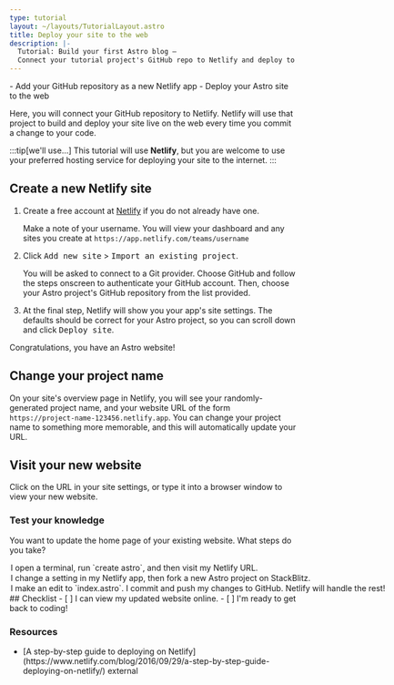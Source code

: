 ```yaml
---
type: tutorial
layout: ~/layouts/TutorialLayout.astro
title: Deploy your site to the web
description: |-
  Tutorial: Build your first Astro blog —
  Connect your tutorial project's GitHub repo to Netlify and deploy to the web
---
```




<PreCheck>
  - Add your GitHub repository as a new Netlify app
  - Deploy your Astro site to the web
</PreCheck>

Here, you will connect your GitHub repository to Netlify. Netlify will use that project to build and deploy your site live on the web every time you commit a change to your code. 

:::tip[we'll use...]
This tutorial will use **Netlify**, but you are welcome to use your preferred hosting service for deploying your site to the internet.
:::

## Create a new Netlify site

1. Create a free account at [Netlify](https://netlify.com) if you do not already have one.

    Make a note of your username. You will view your dashboard and any sites you create at `https://app.netlify.com/teams/username`

2. Click <kbd>Add new site</kbd> > <kbd>Import an existing project</kbd>.

    You will be asked to connect to a Git provider. Choose GitHub and follow the steps onscreen to authenticate your GitHub account. Then, choose your Astro project's GitHub repository from the list provided.

3. At the final step, Netlify will show you your app's site settings. The defaults should be correct for your Astro project, so you can scroll down and click <kbd>Deploy site</kbd>.

Congratulations, you have an Astro website!

## Change your project name

On your site's overview page in Netlify, you will see your randomly-generated project name, and your website URL of the form `https://project-name-123456.netlify.app`. You can change your project name to something more memorable, and this will automatically update your URL.

## Visit your new website

Click on the URL in your site settings, or type it into a browser window to view your new website.



<Box icon="question-mark">

### Test your knowledge



You want to update the home page of your existing website. What steps do you take?

  <MultipleChoice>
    <Option>
      I open a terminal, run `create astro`, and then visit my Netlify URL.
    </Option>
    <Option>
      I change a setting in my Netlify app, then fork a new Astro project on StackBlitz.
    </Option>
    <Option isCorrect>
      I make an edit to `index.astro`. I commit and push my changes to GitHub. Netlify will handle the rest!
    </Option>
  </MultipleChoice>
 </Box>

<Box icon="check-list">
## Checklist

<Checklist>
- [ ] I can view my updated website online.
- [ ] I'm ready to get back to coding!
</Checklist>
</Box>

### Resources

- <p>[A step-by-step guide to deploying on Netlify](https://www.netlify.com/blog/2016/09/29/a-step-by-step-guide-deploying-on-netlify/) <Badge>external</Badge></p>
